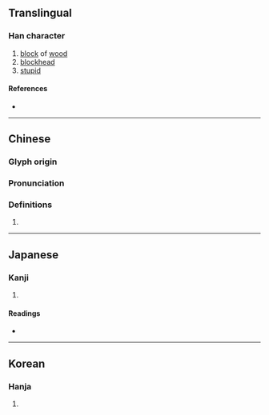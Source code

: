 {{character info/new}}
{{also|梼}}
==Translingual==

===Han character===
{{Han char|rn=75|rad=木|as=14|sn=18|four=44941|canj=DGNI|ids=⿰木壽}}

# [[block]] of [[wood]]
# [[blockhead]]
# [[stupid]]

====References====
* {{Han ref|kx=0558.150|dkj=15713|dj=0947.150|hdz=21306.080|uh=6AAE|ud=27310|bh=C268|bd=49768}}

----

==Chinese==
{{zh-forms|s=梼}}

===Glyph origin===
{{Han etym}}

===Pronunciation===
{{zh-pron
|m=táo
|c=tou4,to4
|mc=y
|oc=y
|ma=
|cat=n,a
}}

===Definitions===
{{zh-hanzi}}

# {{rfdef|lang=zh}}

----

==Japanese==

===Kanji===
{{ja-kanji|grade=|rs=木14}}

# {{defn|lang=ja|sort=木14}}

====Readings====
* {{ja-readings|on=[[とう]] (tō)|kun=[[きりかぶ]] (kirikabu), [[おろか]] (oroka), [[つく]] (tsuku)}}

----

==Korean==

===Hanja===
{{ko-hanja|hangeul=도|eumhun=|rv=do|mr=to|y=to}}

# {{defn|lang=ko|sort=木14}}